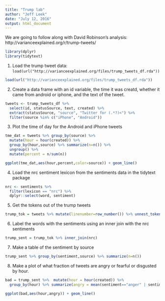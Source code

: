 ```yaml
---
title: "Trump lab"
author: "Jeff Leek"
date: "July 12, 2016"
output: html_document
---
```


We are going to follow along with David Robinson's analysis: http://varianceexplained.org/r/trump-tweets/


```r
library(dplyr)
library(tidytext)
```


1. Load the trump tweet data: `load(url("http://varianceexplained.org/files/trump_tweets_df.rda"))`

```r
load(url("http://varianceexplained.org/files/trump_tweets_df.rda"))
```

2. Create a data frame with an id variable, the time it was creatd, whether it came from android or iphone, and the text of the tweet.

```r
tweets <- trump_tweets_df %>%
  select(id, statusSource, text, created) %>%
  extract(statusSource, "source", "Twitter for (.*?)<") %>%
  filter(source %in% c("iPhone", "Android"))

```

3. Plot the time of day for the Android and iPhone tweets

```r
tme_dat = tweets %>% group_by(source) %>% 
  mutate(hour = hour(created)) %>%
  group_by(hour,source) %>% summarize(n=n()) %>% 
  ungroup() %>% 
  mutate(percent = n/sum(n))

ggplot(tme_dat,aes(hour,percent,color=source)) + geom_line()
```

4. Load the nrc sentiment lexicon from the sentiments data in the tidytext package

```r
nrc <- sentiments %>%
  filter(lexicon == "nrc") %>%
  dplyr::select(word, sentiment)
```


5. Get the tokens out of the trump tweets

```r
trump_tok = tweets %>% mutate(linenumber=row_number()) %>% unnest_tokens(word,text) 
```

6. Label the words with the sentiments using an inner join with the nrc sentiments

```r
trump_sent = trump_tok %>% inner_join(nrc)
```

7. Make a table of the sentiment by source

```r
trump_sent %>% group_by(sentiment,source) %>% summarize(n=n())
```

8. Make a plot of what fraction of tweets are angry or fearful or disgusted by hour. 

```r
bad = trump_sent %>%  mutate(hour = hour(created)) %>% 
  group_by(hour) %>% summarize(angry = mean(sentiment=="anger" | sentiment=="fear" | sentiment =="disgust")) %>% ungroup()

ggplot(bad,aes(hour,angry)) + geom_line()
```

